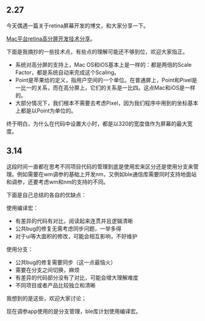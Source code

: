 == 2.27 ==
今天偶遇一篇关于retina屏幕开发的博文，和大家分享一下。

[[ http://iblog.tencent.com/mac-retina-guide/|Mac平台retina高分屏开发技术分享]]。

下面是我摘抄的一些技术点，有些点的理解可能还不够到位，欢迎大家指正。

* 系统对高分屏的支持上，Mac OS和iOS基本上是一样的：都是两倍的Scale Factor，都是系统自动来完成这个Scaling。
* Point是苹果给的定义，指用户空间的一个单位。在普通屏上，Point和Pixel是一比一的关系，而在高分屏上，它们的关系是一比四。这点Mac和iOS是一样的。
* 大部分情况下，我们根本不需要去考虑Pixel，因为我们程序中用到的坐标基本上都是以Point为单位的。

终于明白，为什么在代码中设置大小时，都是以320的宽度值作为屏幕的最大宽度。

== 3.14 ==
这段时间一直都在思考不同项目代码的管理到底是使用宏来区分还是使用分支来管理。例如需要在wm调参的基础上开发nm，又例如ble通信库需要同时支持地面站和调参，还要考虑wm和nm的支持的不同。

下面是自己总结的各自的优缺点：

使用编译宏：
* 有差异的代码有对比，阅读起来连贯并且逻辑清晰
* 公共bug的修复无需考虑同步问题，一举多得
* 对于ui等大面积的修改，可能会相互影响，不好维护

使用分支：
* 公共bug的修复需要同步（这一点最恼火）
* 需要在分支之间切换，麻烦
* 有差异的代码部分没有了对比，可能会增大理解难度
* 不同项目或者产品比较独立和清晰

我想到的是这些，欢迎大家讨论；

现在调参app使用的是分支管理，ble库计划使用编译宏。
